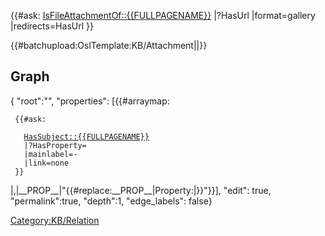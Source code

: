 <includeonly>{{OslTemplate:Helper/UI/VE/SectionSeparator |label=Anhang}}
<div id="custom-ve-new-section-prepend-anchor"></div>
{{OslTemplate:Helper/UI/VE/Visible 
|content=Upload-Area
|icon=upload
}}
{{OslTemplate:Helper/UI/Div/VE-Hidden}}
{{#ask: [[IsFileAttachmentOf::{{FULLPAGENAME}}]] 
<!-- |?HasName #=Name 
|?HasUrl=Link 
|?Modification date=Zuletzt geändert  -->
|?HasUrl
|format=gallery
|redirects=HasUrl<!-- Links direct to download -->
}} <!-- With format=table chem and math formular fail to render on page!?! -->
<!-- With format=datatable VE page safe fails!?! -->
<div class="fileupload-auto-reload">{{#batchupload:OslTemplate:KB/Attachment|{{FULLPAGENAME}}|{{REVISIONUSER}}}}</div>
{{OslTemplate:Helper/UI/Div/Closing}}
<!-- Includestatement for wiki-parser, create graphs in browser -->
== Graph ==
<div style="width: 100%;" class="InteractiveSemanticGraph">{ "root":"{{FULLPAGENAME}}", "properties": [{{#arraymap:
  {{#ask: 
    [[Category:KB/Relation]]
    [[HasSubject::{{FULLPAGENAME}}]]
    |?HasProperty=
    |mainlabel=-
    |link=none
  }}
|,|__PROP__|"{{#replace:__PROP__|Property:|}}"}}], "edit": true, "permalink":true, "depth":1, "edge_labels": false}</div>

</includeonly>